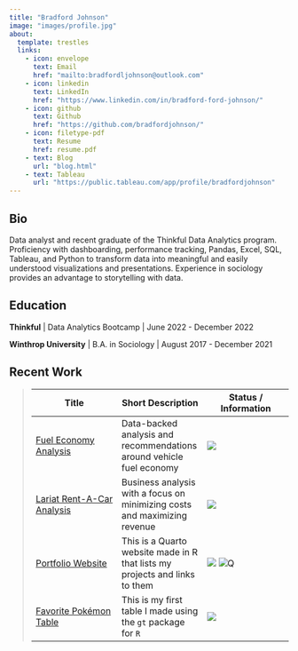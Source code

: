 ```yaml
---
title: "Bradford Johnson"
image: "images/profile.jpg"
about:
  template: trestles
  links:
    - icon: envelope 
      text: Email
      href: "mailto:bradfordljohnson@outlook.com"
    - icon: linkedin
      text: LinkedIn
      href: "https://www.linkedin.com/in/bradford-ford-johnson/"
    - icon: github
      text: Github
      href: "https://github.com/bradfordjohnson/"
    - icon: filetype-pdf
      text: Resume
      href: resume.pdf
    - text: Blog
      url: "blog.html"
    - text: Tableau
      url: "https://public.tableau.com/app/profile/bradfordjohnson"
---
```


::: column-page
## Bio

Data analyst and recent graduate of the Thinkful Data Analytics program. Proficiency with dashboarding, performance tracking, Pandas, Excel, SQL, Tableau, and Python to transform data into meaningful and easily understood visualizations and presentations. Experience in sociology provides an advantage to storytelling with data.

<p>

</p>

## Education

**Thinkful** \| Data Analytics Bootcamp \| June 2022 - December 2022

**Winthrop University** \| B.A. in Sociology \| August 2017 - December 2021

<p>

</p>

## Recent Work

> | Title                                                                               | Short Description                                                           | Status / Information                                                                                                            |
> |------------------------|------------------------|------------------------|
> | [Fuel Economy Analysis](https://ford-johnson.com/projects/fuel-economy/)            | Data-backed analysis and recommendations around vehicle fuel economy        | ![](https://img.shields.io/badge/%E2%9C%85-Complete-limegreen)                                                                  |
> | [Lariat Rent-A-Car Analysis](https://ford-johnson.com/projects/lariat-rentals/)     | Business analysis with a focus on minimizing costs and maximizing revenue   | ![](https://img.shields.io/badge/%E2%9C%85-Complete-limegreen)                                                                  |
> | [Portfolio Website](https://ford-johnson.com/)                                      | This is a Quarto website made in R that lists my projects and links to them | ![](https://img.shields.io/badge/%E2%8F%B3-Ongoing%20project-orange) ![Q](https://img.shields.io/badge/%F0%9F%93%96-Quarto-9cf) |
> | [Favorite Pokémon Table](https://github.com/bradfordjohnson/favorite-pokemon-table) | This is my first table I made using the `gt` package for `R`                | ![](https://img.shields.io/badge/%E2%9C%85-Complete-limegreen)                                                                  |
:::
